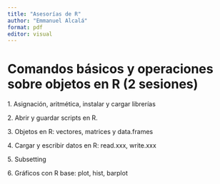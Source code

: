 ```yaml
---
title: "Asesorías de R"
author: "Emmanuel Alcalá"
format: pdf
editor: visual
---
```


# Comandos básicos y operaciones sobre objetos en R (2 sesiones)

1\. Asignación, aritmética, instalar y cargar librerías

2\. Abrir y guardar scripts en R.

3\. Objetos en R: vectores, matrices y data.frames

4\. Cargar y escribir datos en R: read.xxx, write.xxx

5\. Subsetting

6\. Gráficos con R base: plot, hist, barplot

